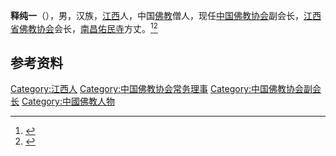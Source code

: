 '''释纯一'''（{{bd|1964年|1月|}}），男，汉族，[[江西|江西]]人，中国[[佛教|佛教]]僧人，现任[[中国佛教协会|中国佛教协会]]副会长，[[江西省佛教协会|江西省佛教协会]]会长，[[南昌|南昌]][[佑民寺|佑民寺]]方丈。<ref>{{Cite web|title=中国佛教协会副会长纯一简历|url=http://fo.ifeng.com/a/20150417/41058069_0.shtml|accessdate=2020-11-11|work=凤凰佛教}}</ref><ref>{{Cite web|title=省佛教协会纯一会长继任中国佛教协会第九届副会长|url=http://www.jxfx.org/news_info.asp?nid=787|accessdate=2020-11-11|work=江西省佛教协会}}</ref>

== 参考资料 ==
{{reflist}}

{{中国人物小作品}}
{{Navboxes 
| title  = 纯一在[[中国佛教协会|中国佛教协会]]的职务
| list1  =
{{中国佛教协会第八届理事会}}
{{中国佛教协会第九届理事会}}
{{中国佛教协会第十届理事会}}
}}

{{Authority control}}
{{DEFAULTSORT:Shi}}
[[Category:江西人|Category:江西人]]
[[Category:中国佛教协会常务理事|Category:中国佛教协会常务理事]]
[[Category:中国佛教协会副会长|Category:中国佛教协会副会长]]
[[Category:中國佛教人物|Category:中國佛教人物]]